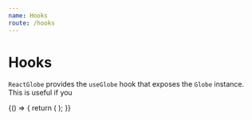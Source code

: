 ```yaml
---
name: Hooks
route: /hooks
---
```




# Hooks

`ReactGlobe` provides the `useGlobe` hook that exposes the `Globe` instance. This is useful if you

<Playground>
  {() => {
    return (
        <ReactGlobe
          markers={markers}
        />
    );
}}

</Playground>
